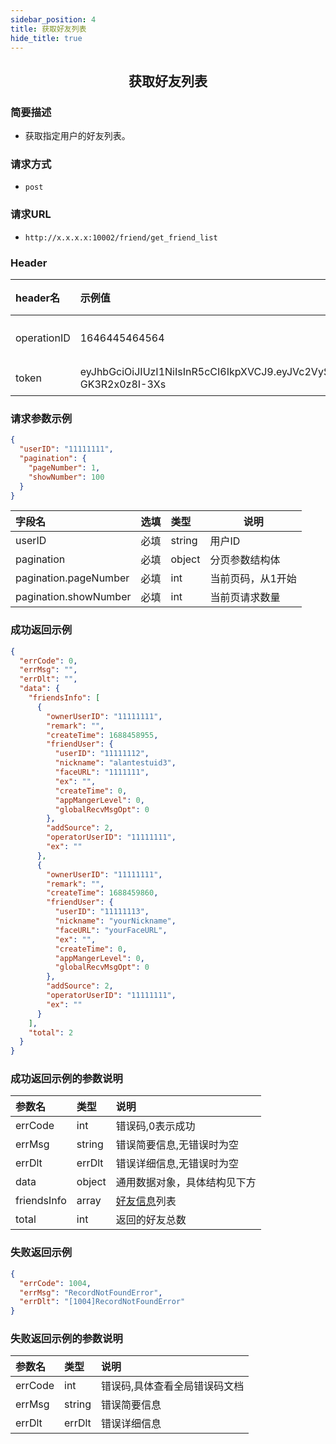 ```yaml
---
sidebar_position: 4
title: 获取好友列表
hide_title: true
---
```


<center>

## 获取好友列表

</center>

### 简要描述
- 获取指定用户的好友列表。
### 请求方式
- `post` 
### 请求URL
- `http://x.x.x.x:10002/friend/get_friend_list` 


### Header
|header名|示例值|选填|类型|说明|
|:----    |:-------    |:--- |---|------      |
|operationID|1646445464564|必填|string|operationID用于全局链路追踪|
|token|eyJhbGciOiJIUzI1NiIsInR5cCI6IkpXVCJ9.eyJVc2VySUQiOiJvcGVuSU02NTQzMjEiLCJQbGF0Zm9ybUlEIjowLCJleHAiOjE2OTY0OTE4NTAsIm5iZiI6MTY4ODcxNTU1MCwiaWF0IjoxNjg4NzE1ODUwfQ.Mfhg3OiRtJY48rZbKWecNeydnHWW-GK3R2x0z8I-3Xs|必填|string|管理员token|


### 请求参数示例


```json
{
  "userID": "11111111",
  "pagination": {
    "pageNumber": 1,
    "showNumber": 100
  }
}
```
|字段名|选填|类型|说明|
|:----    |:-------    |:--- |---|
|userID|必填|string|用户ID|
|pagination|必填|object|分页参数结构体|
|pagination.pageNumber|必填|int|当前页码，从1开始|
|pagination.showNumber|必填|int|当前页请求数量|
### 成功返回示例


```json
{
  "errCode": 0,
  "errMsg": "",
  "errDlt": "",
  "data": {
    "friendsInfo": [
      {
        "ownerUserID": "11111111",
        "remark": "",
        "createTime": 1688458955,
        "friendUser": {
          "userID": "11111112",
          "nickname": "alantestuid3",
          "faceURL": "1111111",
          "ex": "",
          "createTime": 0,
          "appMangerLevel": 0,
          "globalRecvMsgOpt": 0
        },
        "addSource": 2,
        "operatorUserID": "11111111",
        "ex": ""
      },
      {
        "ownerUserID": "11111111",
        "remark": "",
        "createTime": 1688459860,
        "friendUser": {
          "userID": "11111113",
          "nickname": "yourNickname",
          "faceURL": "yourFaceURL",
          "ex": "",
          "createTime": 0,
          "appMangerLevel": 0,
          "globalRecvMsgOpt": 0
        },
        "addSource": 2,
        "operatorUserID": "11111111",
        "ex": ""
      }
    ],
    "total": 2
  }
}
```
### 成功返回示例的参数说明


|参数名|类型|说明|
|:----    |:-------    |:--- |
|errCode|int|错误码,0表示成功|
|errMsg|string|错误简要信息,无错误时为空|
|errDlt|errDlt|错误详细信息,无错误时为空|
|data|object|通用数据对象，具体结构见下方|
|friendsInfo|array|[好友信息](docs/restapi/commonFields.mdx#friendinfo)列表|
|total|int|返回的好友总数|
### 失败返回示例


```json
{
  "errCode": 1004,
  "errMsg": "RecordNotFoundError",
  "errDlt": "[1004]RecordNotFoundError"
}
```
### 失败返回示例的参数说明


|参数名|类型|说明|
|:----    |:-------    |:--- |
|errCode|int|错误码,具体查看全局错误码文档|
|errMsg|string|错误简要信息|
|errDlt|errDlt|错误详细信息|
